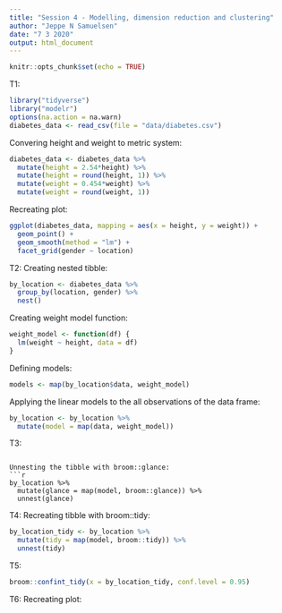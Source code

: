 ```yaml
---
title: "Session 4 - Modelling, dimension reduction and clustering"
author: "Jeppe N Samuelsen"
date: "7 3 2020"
output: html_document
---
```


```r
knitr::opts_chunk$set(echo = TRUE)
```

T1:

```r
library("tidyverse")
library("modelr")
options(na.action = na.warn)
diabetes_data <- read_csv(file = "data/diabetes.csv")
```

Convering height and weight to metric system:
```r
diabetes_data <- diabetes_data %>%
  mutate(height = 2.54*height) %>%
  mutate(height = round(height, 1)) %>%
  mutate(weight = 0.454*weight) %>%
  mutate(weight = round(weight, 1))
```


Recreating plot:
```r
ggplot(diabetes_data, mapping = aes(x = height, y = weight)) +
  geom_point() +
  geom_smooth(method = "lm") +
  facet_grid(gender ~ location)
```

T2:
Creating nested tibble:
```r
by_location <- diabetes_data %>%
  group_by(location, gender) %>%
  nest()
```

Creating weight model function:
```r
weight_model <- function(df) {
  lm(weight ~ height, data = df)
}
```

Defining models:
```r
models <- map(by_location$data, weight_model)
```

Applying the linear models to the all observations of the data frame:
```r
by_location <- by_location %>% 
  mutate(model = map(data, weight_model))
```

T3:
```

Unnesting the tibble with broom::glance:
```r
by_location %>% 
  mutate(glance = map(model, broom::glance)) %>% 
  unnest(glance)
```

T4:
Recreating tibble with broom::tidy:
```r
by_location_tidy <- by_location %>%  
  mutate(tidy = map(model, broom::tidy)) %>% 
  unnest(tidy)
```

T5:
```r
broom::confint_tidy(x = by_location_tidy, conf.level = 0.95)
```

T6:
Recreating plot:

